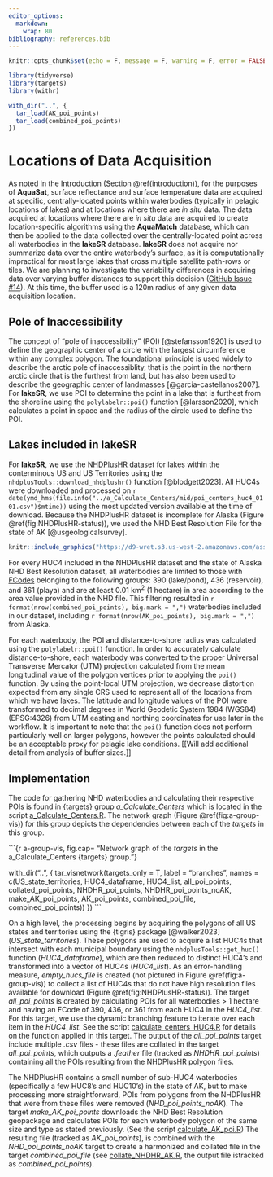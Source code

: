 ```yaml
---
editor_options: 
  markdown: 
    wrap: 80
bibliography: references.bib
---
```


```r
knitr::opts_chunk$set(echo = F, message = F, warning = F, error = FALSE)
```

```r
library(tidyverse)
library(targets)
library(withr)

with_dir("..", {
  tar_load(AK_poi_points)
  tar_load(combined_poi_points)
})
```

# Locations of Data Acquisition

As noted in the Introduction (Section \@ref(introduction)), for the purposes of
**AquaSat**, surface reflectance and surface temperature data are acquired at
specific, centrally-located points within waterbodies (typically in pelagic
locations of lakes) and at locations where there are *in situ* data. The data
acquired at locations where there are *in situ* data are acquired to create
location-specific algorithms using the **AquaMatch** database, which can then be
applied to the data collected over the centrally-located point across all
waterbodies in the **lakeSR** database. **lakeSR** does not acquire nor
summarize data over the entire waterbody's surface, as it is computationally
impractical for most large lakes that cross multiple satellite path-rows or
tiles. We are planning to investigate the variability differences in acquiring
data over varying buffer distances to support this decision ([GitHub Issue
#14](https://github.com/rossyndicate/lakeSR/issues/14)). At this time, the
buffer used is a 120m radius of any given data acquisition location.

## Pole of Inaccessibility

The concept of "pole of inaccessibility" (POI) [@stefansson1920] is used to
define the geographic center of a circle with the largest circumference within
any complex polygon. The foundational principle is used widely to describe the
arctic pole of inaccessiblity, that is the point in the northern arctic circle
that is the furthest from land, but has also been used to describe the
geographic center of landmasses [@garcia-castellanos2007]. For **lakeSR**, we
use POI to determine the point in a lake that is furthest from the shoreline
using the `polylabelr::poi()` function [@larsson2020], which calculates a point
in space and the radius of the circle used to define the POI.

## Lakes included in lakeSR

For **lakeSR**, we use the [NHDPlusHR
dataset](https://www.usgs.gov/national-hydrography/nhdplus-high-resolution) for
lakes within the conterminous US and US Territories using the
`nhdplusTools::download_nhdplushr()` function [@blodgett2023]. All HUC4s were
downloaded and processed on
`r date(ymd_hms(file.info("../a_Calculate_Centers/mid/poi_centers_huc4_0101.csv")$mtime))`
using the most updated version available at the time of download. Because the
NHDPlusHR dataset is incomplete for Alaska (Figure \@ref(fig:NHDPlusHR-status)),
we used the NHD Best Resolution File for the state of AK [@usgeologicalsurvey].

```r
knitr::include_graphics("https://d9-wret.s3.us-west-2.amazonaws.com/assets/palladium/production/s3fs-public/media/images/NHDPlusHRStatus_Web_20220707_0.png")
```

For every HUC4 included in the NHDPlusHR dataset and the state of Alaska NHD
Best Resolution dataset, all waterbodies are limited to those with
[FCodes](https://files.hawaii.gov/dbedt/op/gis/data/NHD%20Complete%20FCode%20Attribute%20Value%20List.pdf)
belonging to the following groups: 390 (lake/pond), 436 (reservoir), and 361
(playa) and are at least 0.01 km^2^ (1 hectare) in area according to the area
value provided in the NHD file. This filtering resulted in
`r format(nrow(combined_poi_points), big.mark = ",")` waterbodies included in
our dataset, including `r format(nrow(AK_poi_points), big.mark = ",")` from
Alaska.

For each waterbody, the POI and distance-to-shore radius was calculated using
the `polylabelr::poi()` function. In order to accurately calculate
distance-to-shore, each waterbody was converted to the proper Universal
Transverse Mercator (UTM) projection calculated from the mean longitudinal value
of the polygon vertices prior to applying the `poi()` function. By using the
point-local UTM projection, we decrease distortion expected from any single CRS
used to represent all of the locations from which we have lakes. The latitude
and longitude values of the POI were transformed to decimal degrees in World
Geodetic System 1984 (WGS84) (EPSG:4326) from UTM easting and northing
coordinates for use later in the workflow. It is
important to note that the `poi()` function does not perform particularly well
on larger polygons, however the points calculated should be an acceptable proxy
for pelagic lake conditions. [[Will add additional detail from analysis of
buffer sizes.]]

## Implementation

The code for gathering NHD waterbodies and calculating their respective POIs is
found in {targets} group *a_Calculate_Centers* which is located in the script
[a_Calculate_Centers.R](https://github.com/aquasat/lakeSR/blob/main/a_Calculate_Centers.R).
The network graph (Figure \@ref(fig:a-group-vis)) for this group depicts the
dependencies between each of the *targets* in this group.

```{r a-group-vis, fig.cap= "Network graph of the *targets* in the a_Calculate_Centers {targets} group."}

with_dir("..", {
  tar_visnetwork(targets_only = T, label = "branches",
             names = c(US_state_territories, 
                       HUC4_dataframe,
                       HUC4_list,
                       all_poi_points,
                       collated_poi_points,
                       NHDHR_poi_points,
                       NHDHR_poi_points_noAK,
                       make_AK_poi_points,
                       AK_poi_points,
                       combined_poi_file,
                       combined_poi_points))
  })
```

On a high level, the processing begins by acquiring the polygons of all US
states and territories using the {tigris} package [@walker2023]
(*US_state_territories*). These polygons are used to acquire a list HUC4s that
intersect with each municipal boundary using the `nhdplusTools::get_huc()`
function (*HUC4_dataframe*), which are then reduced to distinct HUC4's and
transformed into a vector of HUC4s (*HUC4_list*). As an error-handling measure,
*empty_hucs_file* is created (not pictured in Figure \@ref(fig:a-group-vis)) to
collect a list of HUC4s that do not have high resolution files available for
download (Figure \@ref(fig:NHDPlusHR-status)). The target *all_poi_points* is
created by calculating POIs for all waterbodies \> 1 hectare and having an FCode
of 390, 436, or 361 from each HUC4 in the *HUC4_list.* For this target, we use
the dynamic branching feature to iterate over each item in the *HUC4_list*. See
the script
[calculate_centers_HUC4.R](https://github.com/aquasat/lakeSR/blob/main/a_Calculate_Centers/src/calculate_centers_HUC4.R)
for details on the function applied in this target. The output of the
*all_poi_points* target include multiple *.csv* files - these files are collated
in the target *all_poi_points*, which outputs a *.feather* file (tracked as
*NHDHR_poi_points*) containing all the POIs resulting from the NHDPlusHR polygon
files.

The NHDPlusHR contains a small number of sub-HUC4 waterbodies (specifically a
few HUC8's and HUC10's) in the state of AK, but to make processing more
straightforward, POIs from polygons from the NHDPlusHR that were from these
files were removed (*NHD_poi_points_noAK*). The target *make_AK_poi_points*
downloads the NHD Best Resolution geopackage and calculates POIs for each
waterbody polygon of the same size and type as stated previously. (See the
script
[calculate_AK_poi.R](https://github.com/aquasat/lakeSR/blob/main/a_Calculate_Centers/src/calculate_AK_poi.R))
The resulting file (tracked as *AK_poi_points*), is combined with the
*NHD_poi_points_noAK* target to create a harmonized and collated file in the
target *combined_poi_file* (see
[collate_NHDHR_AK.R](https://github.com/aquasat/lakeSR/blob/main/a_Calculate_Centers/src/collate_NHDHR_AK.R),
the output file istracked as *combined_poi_points*).
